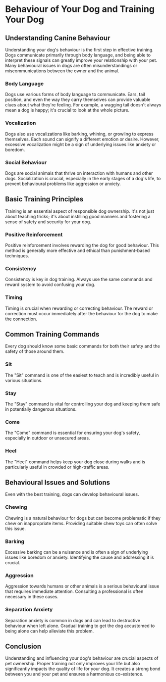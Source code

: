 
# Behaviour of Your Dog and Training Your Dog

## Understanding Canine Behaviour

Understanding your dog's behaviour is the first step in effective training. Dogs communicate primarily through body language, and being able to interpret these signals can greatly improve your relationship with your pet. Many behavioural issues in dogs are often misunderstandings or miscommunications between the owner and the animal.

### Body Language

Dogs use various forms of body language to communicate. Ears, tail position, and even the way they carry themselves can provide valuable clues about what they're feeling. For example, a wagging tail doesn't always mean a dog is happy; it's crucial to look at the whole picture.

### Vocalization

Dogs also use vocalizations like barking, whining, or growling to express themselves. Each sound can signify a different emotion or desire. However, excessive vocalization might be a sign of underlying issues like anxiety or boredom.

### Social Behaviour

Dogs are social animals that thrive on interaction with humans and other dogs. Socialization is crucial, especially in the early stages of a dog's life, to prevent behavioural problems like aggression or anxiety.

## Basic Training Principles

Training is an essential aspect of responsible dog ownership. It's not just about teaching tricks; it's about instilling good manners and fostering a sense of safety and security for your dog.

### Positive Reinforcement

Positive reinforcement involves rewarding the dog for good behaviour. This method is generally more effective and ethical than punishment-based techniques.

### Consistency

Consistency is key in dog training. Always use the same commands and reward system to avoid confusing your dog.

### Timing

Timing is crucial when rewarding or correcting behaviour. The reward or correction must occur immediately after the behaviour for the dog to make the connection.

## Common Training Commands

Every dog should know some basic commands for both their safety and the safety of those around them.

### Sit

The "Sit" command is one of the easiest to teach and is incredibly useful in various situations.

### Stay

The "Stay" command is vital for controlling your dog and keeping them safe in potentially dangerous situations.

### Come

The "Come" command is essential for ensuring your dog's safety, especially in outdoor or unsecured areas.

### Heel

The "Heel" command helps keep your dog close during walks and is particularly useful in crowded or high-traffic areas.

## Behavioural Issues and Solutions

Even with the best training, dogs can develop behavioural issues.

### Chewing

Chewing is a natural behaviour for dogs but can become problematic if they chew on inappropriate items. Providing suitable chew toys can often solve this issue.

### Barking

Excessive barking can be a nuisance and is often a sign of underlying issues like boredom or anxiety. Identifying the cause and addressing it is crucial.

### Aggression

Aggression towards humans or other animals is a serious behavioural issue that requires immediate attention. Consulting a professional is often necessary in these cases.

### Separation Anxiety

Separation anxiety is common in dogs and can lead to destructive behaviour when left alone. Gradual training to get the dog accustomed to being alone can help alleviate this problem.

## Conclusion

Understanding and influencing your dog's behaviour are crucial aspects of pet ownership. Proper training not only improves your life but also significantly impacts the quality of life for your dog. It creates a strong bond between you and your pet and ensures a harmonious co-existence.
